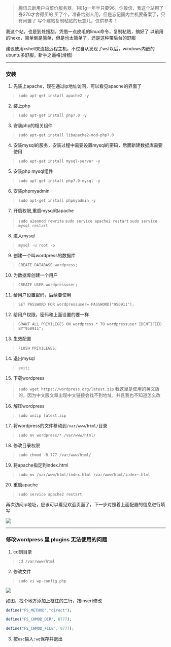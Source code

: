 > 腾讯云新用户白菜价服务器，1核1g一年半只要96，你敢信，我这个站用了券270才舍得买的
买了个，准备给别人用，但是忘记国内主机要备案了，只有闲置了
写个建站复制粘贴的玩意儿，仅供参考！

我这个站，也是到处搜刮，凭借一点皮毛的linux命令，复制粘贴，搞好了
以前用的hexo，简单倒是简单，但是也太简单了，还是这种带后台的舒服

建议使用xshell来连接远程主机，不过自从发现了wsl以后，windows内嵌的ubuntu多舒服，新手之逼格(滑稽)

------------
### 安装
1. 先装上apache，现在通过ip地址访问，可以看见apache的界面了
> `sudo apt-get install apache2 -y`

2. 装上php
>`sudo apt-get install php7.0 -y`

3. 安装php的相关组件
>`sudo apt-get install libapache2-mod-php7.0`

4. 安装mysql的服务，安装过程中需要设置mysql的密码，后面新建数据库需要使用
> `sudo apt-get install mysql-server -y`

5. 安装php mysql组件
> `sudo apt-get install php7.0-mysql -y`

6. 安装phpmyadmin
>`sudo apt-get install phpmyadmin -y`

7. 开启权限,重启mysql和apache
> `sudo a2enmod rewrite`
`sudo service apache2 restart`
`sudo service mysql restart`

8. 进入mysql
> `mysql -u root -p`

9. 创建一个叫wordpress的数据库
> `CREATE DATABASE wordpress;`

10. 为数据库创建一个用户
> `CREATE USER wordpressuser;`

11. 给用户设置密码，后续要使用
> `SET PASSWORD FOR wordpressuser= PASSWORD("950911");`

12. 给用户权限，密码和上面设置的要一样
> `GRANT ALL PRIVILEGES ON wordpress.* TO wordpressuser IDENTIFIED BY"950911";`

13. 生效配置
> `FLUSH PRIVILEGES;`

14. 退出mysql
> `exit;`

15. 下载wordpress
> `sudo wget https://wordpress.org/latest.zip`
我这里是使用的英文版的，因为中文版文章出现中文链接会找不到地址，并且我也不知道怎么改

16. 解压wordpress
> `sudo unzip latest.zip`

17. 将wordpress的文件移动到`/var/www/html/`目录
> `sudo mv wordpress/* /var/www/html/`

18. 修改目录权限
> `sudo chmod -R 777 /var/www/html/`

19. 将apache指定到index.html
> `sudo mv /var/www/html/index.html /var/www/html/index~.html`

20. 重启apache
> `sudo service apache2 restart`

再次访问ip地址，应该可以看见欢迎页面了，下一步对照着上面配置的信息进行填写

![](./assets/db-form.png)

------------


### 修改wordpress 里 plugins 无法使用的问题

1. cd到目录
>`cd /var/www/html`

2. 修改文件
> `sudo vi wp-config.php`

![](./assets/chmod.png)

如图，找个地方添加上框住的三行，按insert修改
``` php
define("FS_METHOD","direct");

define("FS_CHMOD_DIR", 0777);

define("FS_CHMOD_FILE", 0777);
```
3. 按`esc`输入`:wq`保存并退出
